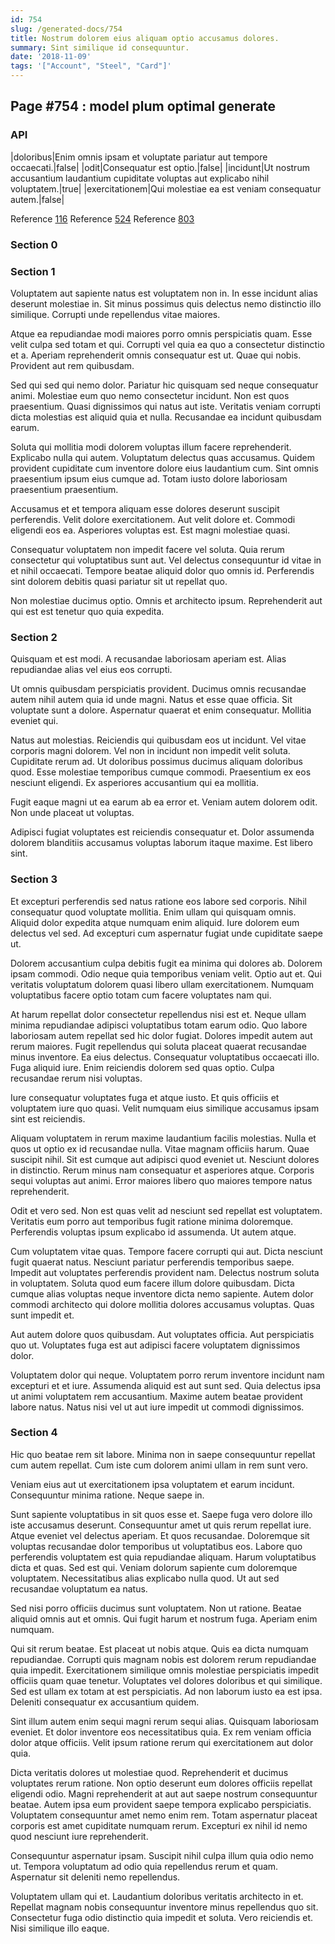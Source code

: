 ```yaml
---
id: 754
slug: /generated-docs/754
title: Nostrum dolorem eius aliquam optio accusamus dolores.
summary: Sint similique id consequuntur.
date: '2018-11-09'
tags: '["Account", "Steel", "Card"]'
---
```


## Page #754 : model plum optimal generate
### API

|doloribus|Enim omnis ipsam et voluptate pariatur aut tempore occaecati.|false|
|odit|Consequatur est optio.|false|
|incidunt|Ut nostrum accusantium laudantium cupiditate voluptas aut explicabo nihil voluptatem.|true|
|exercitationem|Qui molestiae ea est veniam consequatur autem.|false|

Reference [116](/116)
Reference [524](/524)
Reference [803](/803)


### Section 0

### Section 1
Voluptatem aut sapiente natus est voluptatem non in. In esse incidunt alias deserunt molestiae in. Sit minus possimus quis delectus nemo distinctio illo similique. Corrupti unde repellendus vitae maiores.
 Atque ea repudiandae modi maiores porro omnis perspiciatis quam. Esse velit culpa sed totam et qui. Corrupti vel quia ea quo a consectetur distinctio et a. Aperiam reprehenderit omnis consequatur est ut. Quae qui nobis. Provident aut rem quibusdam.
 Sed qui sed qui nemo dolor. Pariatur hic quisquam sed neque consequatur animi. Molestiae eum quo nemo consectetur incidunt.
Non est quos praesentium. Quasi dignissimos qui natus aut iste. Veritatis veniam corrupti dicta molestias est aliquid quia et nulla. Recusandae ea incidunt quibusdam earum.
 Soluta qui mollitia modi dolorem voluptas illum facere reprehenderit. Explicabo nulla qui autem. Voluptatum delectus quas accusamus. Quidem provident cupiditate cum inventore dolore eius laudantium cum. Sint omnis praesentium ipsum eius cumque ad. Totam iusto dolore laboriosam praesentium praesentium.
 Accusamus et et tempora aliquam esse dolores deserunt suscipit perferendis. Velit dolore exercitationem. Aut velit dolore et.
Commodi eligendi eos ea. Asperiores voluptas est. Est magni molestiae quasi.
 Consequatur voluptatem non impedit facere vel soluta. Quia rerum consectetur qui voluptatibus sunt aut. Vel delectus consequuntur id vitae in et nihil occaecati. Tempore beatae aliquid dolor quo omnis id. Perferendis sint dolorem debitis quasi pariatur sit ut repellat quo.
 Non molestiae ducimus optio. Omnis et architecto ipsum. Reprehenderit aut qui est est tenetur quo quia expedita.
### Section 2
Quisquam et est modi. A recusandae laboriosam aperiam est. Alias repudiandae alias vel eius eos corrupti.
 Ut omnis quibusdam perspiciatis provident. Ducimus omnis recusandae autem nihil autem quia id unde magni. Natus et esse quae officia. Sit voluptate sunt a dolore. Aspernatur quaerat et enim consequatur. Mollitia eveniet qui.
 Natus aut molestias. Reiciendis qui quibusdam eos ut incidunt. Vel vitae corporis magni dolorem. Vel non in incidunt non impedit velit soluta. Cupiditate rerum ad. Ut doloribus possimus ducimus aliquam doloribus quod.
Esse molestiae temporibus cumque commodi. Praesentium ex eos nesciunt eligendi. Ex asperiores accusantium qui ea mollitia.
 Fugit eaque magni ut ea earum ab ea error et. Veniam autem dolorem odit. Non unde placeat ut voluptas.
 Adipisci fugiat voluptates est reiciendis consequatur et. Dolor assumenda dolorem blanditiis accusamus voluptas laborum itaque maxime. Est libero sint.
### Section 3
Et excepturi perferendis sed natus ratione eos labore sed corporis. Nihil consequatur quod voluptate mollitia. Enim ullam qui quisquam omnis. Aliquid dolor expedita atque numquam enim aliquid. Iure dolorem eum delectus vel sed. Ad excepturi cum aspernatur fugiat unde cupiditate saepe ut.
 Dolorem accusantium culpa debitis fugit ea minima qui dolores ab. Dolorem ipsam commodi. Odio neque quia temporibus veniam velit. Optio aut et. Qui veritatis voluptatum dolorem quasi libero ullam exercitationem. Numquam voluptatibus facere optio totam cum facere voluptates nam qui.
 At harum repellat dolor consectetur repellendus nisi est et. Neque ullam minima repudiandae adipisci voluptatibus totam earum odio. Quo labore laboriosam autem repellat sed hic dolor fugiat. Dolores impedit autem aut rerum maiores.
Fugit repellendus qui soluta placeat quaerat recusandae minus inventore. Ea eius delectus. Consequatur voluptatibus occaecati illo. Fuga aliquid iure. Enim reiciendis dolorem sed quas optio. Culpa recusandae rerum nisi voluptas.
 Iure consequatur voluptates fuga et atque iusto. Et quis officiis et voluptatem iure quo quasi. Velit numquam eius similique accusamus ipsam sint est reiciendis.
 Aliquam voluptatem in rerum maxime laudantium facilis molestias. Nulla et quos ut optio ex id recusandae nulla. Vitae magnam officiis harum.
Quae suscipit nihil. Sit est cumque aut adipisci quod eveniet ut. Nesciunt dolores in distinctio. Rerum minus nam consequatur et asperiores atque. Corporis sequi voluptas aut animi. Error maiores libero quo maiores tempore natus reprehenderit.
 Odit et vero sed. Non est quas velit ad nesciunt sed repellat est voluptatem. Veritatis eum porro aut temporibus fugit ratione minima doloremque. Perferendis voluptas ipsum explicabo id assumenda. Ut autem atque.
 Cum voluptatem vitae quas. Tempore facere corrupti qui aut. Dicta nesciunt fugit quaerat natus. Nesciunt pariatur perferendis temporibus saepe.
Impedit aut voluptates perferendis provident nam. Delectus nostrum soluta in voluptatem. Soluta quod eum facere illum dolore quibusdam. Dicta cumque alias voluptas neque inventore dicta nemo sapiente. Autem dolor commodi architecto qui dolore mollitia dolores accusamus voluptas. Quas sunt impedit et.
 Aut autem dolore quos quibusdam. Aut voluptates officia. Aut perspiciatis quo ut. Voluptates fuga est aut adipisci facere voluptatem dignissimos dolor.
 Voluptatem dolor qui neque. Voluptatem porro rerum inventore incidunt nam excepturi et et iure. Assumenda aliquid est aut sunt sed. Quia delectus ipsa ut animi voluptatem rem accusantium. Maxime autem beatae provident labore natus. Natus nisi vel ut aut iure impedit ut commodi dignissimos.
### Section 4
Hic quo beatae rem sit labore. Minima non in saepe consequuntur repellat cum autem repellat. Cum iste cum dolorem animi ullam in rem sunt vero.
 Veniam eius aut ut exercitationem ipsa voluptatem et earum incidunt. Consequuntur minima ratione. Neque saepe in.
 Sunt sapiente voluptatibus in sit quos esse et. Saepe fuga vero dolore illo iste accusamus deserunt. Consequuntur amet ut quis rerum repellat iure. Atque eveniet vel delectus aperiam. Et quos recusandae. Doloremque sit voluptas recusandae dolor temporibus ut voluptatibus eos.
Labore quo perferendis voluptatem est quia repudiandae aliquam. Harum voluptatibus dicta et quas. Sed est qui. Veniam dolorum sapiente cum doloremque voluptatem. Necessitatibus alias explicabo nulla quod. Ut aut sed recusandae voluptatum ea natus.
 Sed nisi porro officiis ducimus sunt voluptatem. Non ut ratione. Beatae aliquid omnis aut et omnis. Qui fugit harum et nostrum fuga. Aperiam enim numquam.
 Qui sit rerum beatae. Est placeat ut nobis atque. Quis ea dicta numquam repudiandae. Corrupti quis magnam nobis est dolorem rerum repudiandae quia impedit.
Exercitationem similique omnis molestiae perspiciatis impedit officiis quam quae tenetur. Voluptates vel dolores doloribus et qui similique. Sed est ullam ex totam at est perspiciatis. Ad non laborum iusto ea est ipsa. Deleniti consequatur ex accusantium quidem.
 Sint illum autem enim sequi magni rerum sequi alias. Quisquam laboriosam eveniet. Et dolor inventore eos necessitatibus quia. Ex rem veniam officia dolor atque officiis. Velit ipsum ratione rerum qui exercitationem aut dolor quia.
 Dicta veritatis dolores ut molestiae quod. Reprehenderit et ducimus voluptates rerum ratione. Non optio deserunt eum dolores officiis repellat eligendi odio. Magni reprehenderit at aut aut saepe nostrum consequuntur beatae. Autem ipsa eum provident saepe tempora explicabo perspiciatis.
Voluptatem consequuntur amet nemo enim rem. Totam aspernatur placeat corporis est amet cupiditate numquam rerum. Excepturi ex nihil id nemo quod nesciunt iure reprehenderit.
 Consequuntur aspernatur ipsam. Suscipit nihil culpa illum quia odio nemo ut. Tempora voluptatum ad odio quia repellendus rerum et quam. Aspernatur sit deleniti nemo repellendus.
 Voluptatem ullam qui et. Laudantium doloribus veritatis architecto in et. Repellat magnam nobis consequuntur inventore minus repellendus quo sit. Consectetur fuga odio distinctio quia impedit et soluta. Vero reiciendis et. Nisi similique illo eaque.
